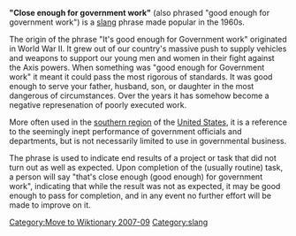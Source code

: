 {{globalize/USA}}
[[Category:Move to Wiktionary 2007-09]]
'''"Close enough for government work"''' (also phrased "good enough for government work") is a [[slang]] phrase made popular in the 1960s.

The origin of the phrase "It's good enough for Government work" originated in World War II.  It grew out of our country's massive push to supply vehicles and weapons to support our young men and women in their fight against the Axis powers. When something was "good enough for Government work" it meant it could pass the most rigorous of standards. It was good enough to serve your father, husband, son, or daughter in the most dangerous of circumstances.  Over the years it has somehow become a negative represenation of poorly executed work.

More often used in the [[Southern United States|southern region]] of the [[United States]], it is a reference to the seemingly inept performance of government officials and departments, but is not necessarily limited to use in governmental business.

The phrase is used to indicate end results of a project or task that did not turn out as well as expected.  Upon completion of the (usually routine) task, a person will say "that's close enough (good enough) for government work", indicating that while the result was not as expected, it may be good enough to pass for completion, and in any event no further effort will be made to improve on it.

[[Category:slang]]